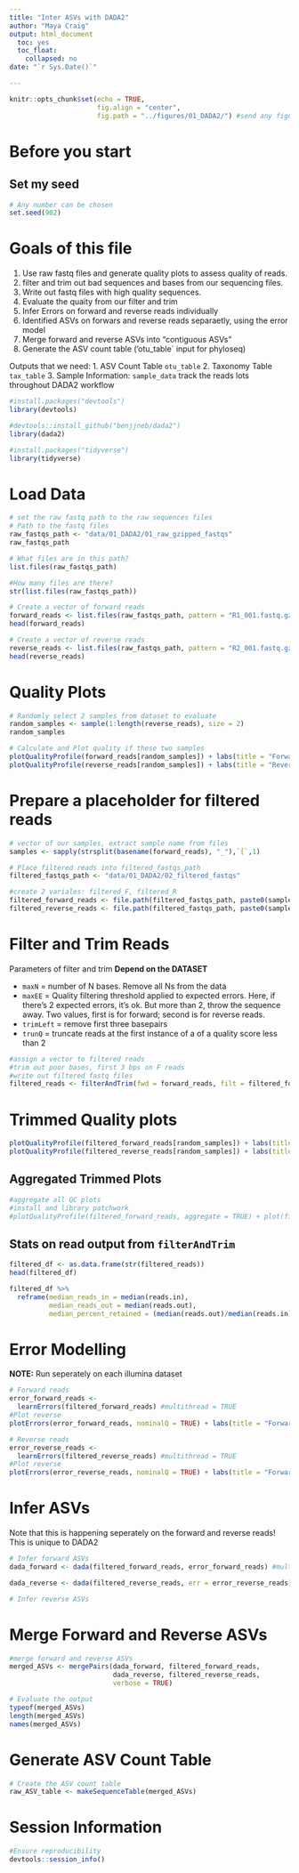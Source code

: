 ```yaml
---
title: "Inter ASVs with DADA2"
author: "Maya Craig"
output: html_document
  toc: yes
  toc_float:
    collapsed: no
date: "`r Sys.Date()`"

---
```


```r
knitr::opts_chunk$set(echo = TRUE, 
                      fig.align = "center",
                      fig.path = "../figures/01_DADA2/") #send any figure to this location 
```

# Before you start

## Set my seed

```r
# Any number can be chosen 
set.seed(902)
```

# Goals of this file

1.  Use raw fastq files and generate quality plots to assess quality of reads.
2.  filter and trim out bad sequences and bases from our sequencing files.
3.  Write out fastq files with high quality sequences.
4.  Evaluate the quaity from our filter and trim
5.  Infer Errors on forward and reverse reads individually
6.  Identified ASVs on forwars and reverse reads separaetly, using the error model 
7.  Merge forward and reverse ASVs into "contiguous ASVs"
8.  Generate the ASV count table ('otu_table` input for phyloseq)

Outputs that we need: 
1. ASV Count Table `otu_table`
2. Taxonomy Table `tax_table`
3. Sample Information: `sample_data` track the reads lots throughout DADA2 workflow 

```r
#install.packages("devtools")
library(devtools)

#devtools::install_github("benjjneb/dada2")
library(dada2)

#install.packages("tidyverse")
library(tidyverse)
```

# Load Data

```r
# set the raw fastq path to the raw sequences files 
# Path to the fastq files
raw_fastqs_path <- "data/01_DADA2/01_raw_gzipped_fastqs"
raw_fastqs_path

# What files are in this path? 
list.files(raw_fastqs_path)

#How many files are there?
str(list.files(raw_fastqs_path))

# Create a vector of forward reads 
forward_reads <- list.files(raw_fastqs_path, pattern = "R1_001.fastq.gz", full.names = TRUE)
head(forward_reads)

# Create a vector of reverse reads
reverse_reads <- list.files(raw_fastqs_path, pattern = "R2_001.fastq.gz", full.names = TRUE)
head(reverse_reads)
```

# Quality Plots

```r
# Randomly select 2 samples from dataset to evaluate 
random_samples <- sample(1:length(reverse_reads), size = 2)
random_samples 

# Calculate and Plot quality if these two samples 
plotQualityProfile(forward_reads[random_samples]) + labs(title = "Forward Read Raw Quality")
plotQualityProfile(reverse_reads[random_samples]) + labs(title = "Reverse Read Raw Quality") #the chemistry on the reverse read is not as precises as the forward reads, so the reverse reads will be lower quality
```

# Prepare a placeholder for filtered reads

```r
# vector of our samples, extract sample name from files
samples <- sapply(strsplit(basename(forward_reads), "_"),`[`,1)

# Place filtered reads into filtered_fastqs_path
filtered_fastqs_path <- "data/01_DADA2/02_filtered_fastqs"

#create 2 variales: filtered_F, filtered_R
filtered_forward_reads <- file.path(filtered_fastqs_path, paste0(samples, "_R1_filtered.fastq.gz"))
filtered_reverse_reads <- file.path(filtered_fastqs_path, paste0(samples, "_R2_filtered.fastq.gz"))
```

# Filter and Trim Reads

Parameters of filter and trim **Depend on the DATASET**

-   `maxN` = number of N bases. Remove all Ns from the data
-   `maxEE` = Quality filtering threshold applied to expected errors. Here, if there's 2 expected errors, it's ok. But more than 2, throw the sequence away. Two values, first is for forward; second is for reverse reads.
- `trimLeft` = remove first three basepairs 
- `trunQ` = truncate reads at the first instance of a of a quality score less than 2

```r
#assign a vector to filtered reads
#trim out poor bases, first 3 bps on F reads
#write out filtered fastq files 
filtered_reads <- filterAndTrim(fwd = forward_reads, filt = filtered_forward_reads, rev = reverse_reads, filt.rev = filtered_reverse_reads, maxN = c(2,2), trimLeft = 3, truncQ = 2, rm.phix = TRUE, compress = TRUE) #multithread = TRUE
```


# Trimmed Quality plots 

```r
plotQualityProfile(filtered_forward_reads[random_samples]) + labs(title = "Trimmed Forward Read Quality")
plotQualityProfile(filtered_reverse_reads[random_samples]) + labs(title = "Trimmed Reverse Read Quality")

```


## Aggregated Trimmed Plots 
```r
#aggregate all QC plots 
#install and library patchwork 
#plotQualityProfile(filtered_forward_reads, aggregate = TRUE) + plot(filtered_reverse_reads, aggregate, = TRUE)

```

## Stats on read output from `filterAndTrim`
```r
filtered_df <- as.data.frame(str(filtered_reads))
head(filtered_df)
```

```r
filtered_df %>%
  reframe(median_reads_in = median(reads.in),
          median_reads_out = median(reads.out),
          median_percent_retained = (median(reads.out)/median(reads.in)))
```


# Error Modelling

**NOTE:** Run seperately on each illumina dataset
```r
# Forward reads 
error_forward_reads <- 
  learnErrors(filtered_forward_reads) #multithread = TRUE
#Plot reverse
plotErrors(error_forward_reads, nominalQ = TRUE) + labs(title = "Forward Read Error Model")

# Reverse reads
error_reverse_reads <- 
  learnErrors(filtered_reverse_reads) #multithread = TRUE
#Plot reverse 
plotErrors(error_reverse_reads, nominalQ = TRUE) + labs(title = "Forward Read Error Model")
```

# Infer ASVs 
Note that this is happening seperately on the forward and reverse reads! This is unique to DADA2
```r
# Infer forward ASVs
dada_forward <- dada(filtered_forward_reads, error_forward_reads) #multithread = TRUE

dada_reverse <- dada(filtered_reverse_reads, err = error_reverse_reads) #multithread = TRUE

# Infer reverse ASVs
```

# Merge Forward and Reverse ASVs
```r
#merge forward and reverse ASVs
merged_ASVs <- mergePairs(dada_forward, filtered_forward_reads,
                          dada_reverse, filtered_reverse_reads,
                          verbose = TRUE)

# Evaluate the output
typeof(merged_ASVs)
length(merged_ASVs)
names(merged_ASVs)
```


# Generate ASV Count Table 
```r
# Create the ASV count table
raw_ASV_table <- makeSequenceTable(merged_ASVs)
```



# Session Information
```r
#Ensure reproducibility
devtools::session_info()
```
